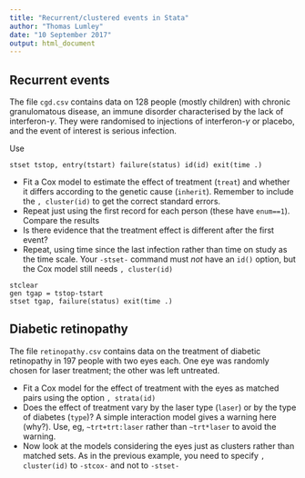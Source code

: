 ```yaml
---
title: "Recurrent/clustered events in Stata"
author: "Thomas Lumley"
date: "10 September 2017"
output: html_document
---
```


## Recurrent events

The file `cgd.csv` contains data on 128 people (mostly children) with chronic granulomatous disease, an immune disorder characterised by the lack of interferon-$\gamma$. They were randomised to injections of interferon-$\gamma$ or placebo, and the event of interest is serious infection.

Use
```
stset tstop, entry(tstart) failure(status) id(id) exit(time .)
```

- Fit a Cox model to estimate the effect of treatment (`treat`) and whether it differs according to the genetic cause (`inherit`). Remember to include the `, cluster(id)` to get the correct standard errors. 
- Repeat just using the first record for each person (these have `enum==1`). Compare the results
- Is there evidence that the treatment effect is different after the first event?
- Repeat, using time since the last infection rather than time on study as the time scale. Your `-stset-` command must *not* have an `id()` option, but the Cox model still needs `, cluster(id)`

```
stclear
gen tgap = tstop-tstart
stset tgap, failure(status) exit(time .)
```


## Diabetic retinopathy

The file `retinopathy.csv` contains data on the treatment of diabetic retinopathy in 197 people with two eyes each. One eye was randomly chosen for laser treatment; the other was left untreated.

- Fit a Cox model for the effect of treatment with the eyes as matched pairs using the option `, strata(id)`
- Does the effect of treatment vary by the laser type (`laser`) or by the type of diabetes (`type`)? A simple interaction model gives a warning here (why?). Use, eg, `~trt+trt:laser` rather than `~trt*laser` to avoid the warning. 
- Now look at the models considering the eyes just as clusters rather than matched sets. As in the previous example, you need to specify `, cluster(id)` to `-stcox-` and not to `-stset-`

